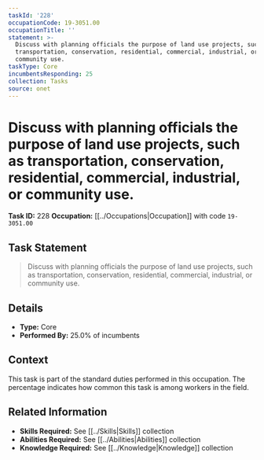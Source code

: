 ```yaml
---
taskId: '228'
occupationCode: 19-3051.00
occupationTitle: ''
statement: >-
  Discuss with planning officials the purpose of land use projects, such as
  transportation, conservation, residential, commercial, industrial, or
  community use.
taskType: Core
incumbentsResponding: 25
collection: Tasks
source: onet
---
```

# Discuss with planning officials the purpose of land use projects, such as transportation, conservation, residential, commercial, industrial, or community use.

**Task ID:** 228
**Occupation:** [[../Occupations|Occupation]] with code `19-3051.00`

## Task Statement

> Discuss with planning officials the purpose of land use projects, such as transportation, conservation, residential, commercial, industrial, or community use.

## Details

- **Type:** Core
- **Performed By:** 25.0% of incumbents

## Context

This task is part of the standard duties performed in this occupation. The percentage indicates how common this task is among workers in the field.

## Related Information

- **Skills Required:** See [[../Skills|Skills]] collection
- **Abilities Required:** See [[../Abilities|Abilities]] collection
- **Knowledge Required:** See [[../Knowledge|Knowledge]] collection
